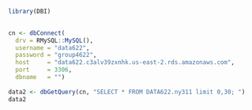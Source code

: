 
```r
library(DBI)
 
```
 
```r
cn <- dbConnect(
  drv = RMySQL::MySQL(), 
  username = "data622", 
  password = "group4622", 
  host     = "data622.c3alv39zxnhk.us-east-2.rds.amazonaws.com", 
  port     = 3306, 
  dbname   = "")
 
data2 <- dbGetQuery(cn, "SELECT * FROM DATA622.ny311 limit 0,30; ")
data2
```
 
